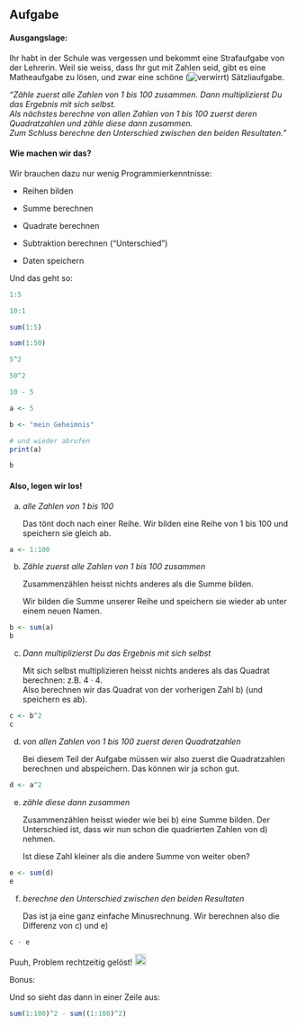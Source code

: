 ## Aufgabe

#### Ausgangslage:

Ihr habt in der Schule was vergessen und bekommt eine Strafaufgabe von der Lehrerin. Weil sie weiss, dass Ihr gut mit Zahlen seid, gibt es eine Matheaufgabe zu lösen, und zwar eine schöne (![verwirrt](https://statics.teams.cdn.office.net/evergreen-assets/personal-expressions/v2/assets/emoticons/veryconfused/default/20_f.png?v=v19){alt="verwirrt"}) Sätzliaufgabe.

| *"Zähle zuerst alle Zahlen von 1 bis 100 zusammen. Dann multiplizierst Du das Ergebnis mit sich selbst.*
| *Als nächstes berechne von allen Zahlen von 1 bis 100 zuerst deren Quadratzahlen und zähle diese dann zusammen.*
| *Zum Schluss berechne den Unterschied zwischen den beiden Resultaten."*

#### Wie machen wir das?

Wir brauchen dazu nur wenig Programmierkenntnisse:

-   Reihen bilden

-   Summe berechnen

-   Quadrate berechnen

-   Subtraktion berechnen ("Unterschied")

-   Daten speichern

Und das geht so:

```r

1:5

10:1
```

```r

sum(1:5)

sum(1:50)
```

```r

5^2

50^2
```

```r

10 - 5
```

```r

a <- 5

b <- "mein Geheimnis"

# und wieder abrufen
print(a)

b
```

#### Also, legen wir los!

a)  *alle Zahlen von 1 bis 100*

    Das tönt doch nach einer Reihe. Wir bilden eine Reihe von 1 bis 100 und speichern sie gleich ab.

```r

a <- 1:100

```

b)  *Zähle zuerst alle Zahlen von 1 bis 100 zusammen*

    Zusammenzählen heisst nichts anderes als die Summe bilden.

    Wir bilden die Summe unserer Reihe und speichern sie wieder ab unter einem neuen Namen.

```r

b <- sum(a)
b

```

c)  *Dann multiplizierst Du das Ergebnis mit sich selbst*

    Mit sich selbst multiplizieren heisst nichts anderes als das Quadrat berechnen: z.B. 4 · 4.\
    Also berechnen wir das Quadrat von der vorherigen Zahl b) (und speichern es ab).

```r

c <- b^2
c

```

d)  *von allen Zahlen von 1 bis 100 zuerst deren Quadratzahlen*

    Bei diesem Teil der Aufgabe müssen wir also zuerst die Quadratzahlen berechnen und abspeichern. Das können wir ja schon gut.

```r

d <- a^2

```

e)  *zähle diese dann zusammen*

    Zusammenzählen heisst wieder wie bei b) eine Summe bilden. Der Unterschied ist, dass wir nun schon die quadrierten Zahlen von d) nehmen.

    Ist diese Zahl kleiner als die andere Summe von weiter oben?

```r

e <- sum(d)
e

```

f)  *berechne den Unterschied zwischen den beiden Resultaten*

    Das ist ja eine ganz einfache Minusrechnung. Wir berechnen also die Differenz von c) und e)

```r

c - e

```

Puuh, Problem rechtzeitig gelöst! ![Erleichtert](https://statics.teams.cdn.office.net/evergreen-assets/personal-expressions/v2/assets/emoticons/whew/default/20_f.png?v=v26){alt="Erleichtert" width="20"}

Bonus:

Und so sieht das dann in einer Zeile aus:

```r

sum(1:100)^2 - sum((1:100)^2)
```
